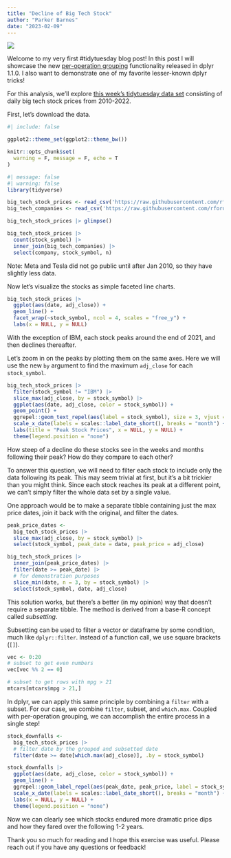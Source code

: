 ```yaml
---
title: "Decline of Big Tech Stock"
author: "Parker Barnes"
date: "2023-02-09"
---
```


![](big_tech.jpg)

Welcome to my very first #tidytuesday blog post! In this post I will showcase the new [per-operation grouping](https://www.tidyverse.org/blog/2023/02/dplyr-1-1-0-per-operation-grouping/) functionality released in dplyr 1.1.0. I also want to demonstrate one of my favorite lesser-known dplyr tricks!

For this analysis, we'll explore [this week's tidytuesday data set](https://github.com/rfordatascience/tidytuesday/blob/master/data/2023/2023-02-07/readme.md) consisting of daily big tech stock prices from 2010-2022.

First, let's download the data.

```r
#| include: false

ggplot2::theme_set(ggplot2::theme_bw())

knitr::opts_chunk$set(
  warning = F, message = F, echo = T
)
```

```r
#| message: false
#| warning: false
library(tidyverse)

big_tech_stock_prices <- read_csv('https://raw.githubusercontent.com/rfordatascience/tidytuesday/master/data/2023/2023-02-07/big_tech_stock_prices.csv')
big_tech_companies <- read_csv('https://raw.githubusercontent.com/rfordatascience/tidytuesday/master/data/2023/2023-02-07/big_tech_companies.csv')

big_tech_stock_prices |> glimpse()

big_tech_stock_prices |> 
  count(stock_symbol) |> 
  inner_join(big_tech_companies) |> 
  select(company, stock_symbol, n)
```

Note: Meta and Tesla did not go public until after Jan 2010, so they have slightly less data.

Now let's visualize the stocks as simple faceted line charts.

```r
big_tech_stock_prices |>
  ggplot(aes(date, adj_close)) +
  geom_line() +
  facet_wrap(~stock_symbol, ncol = 4, scales = "free_y") +
  labs(x = NULL, y = NULL)
```

With the exception of IBM, each stock peaks around the end of 2021, and then declines thereafter.

Let's zoom in on the peaks by plotting them on the same axes. Here we will use the new `by` argument to find the maximum `adj_close` for each `stock_symbol`.

```r
big_tech_stock_prices |> 
  filter(stock_symbol != "IBM") |> 
  slice_max(adj_close, by = stock_symbol) |> 
  ggplot(aes(date, adj_close, color = stock_symbol)) +
  geom_point() +
  ggrepel::geom_text_repel(aes(label = stock_symbol), size = 3, vjust = -.75) +
  scale_x_date(labels = scales::label_date_short(), breaks = "month") +
  labs(title = "Peak Stock Prices", x = NULL, y = NULL) +
  theme(legend.position = "none")
```

How steep of a decline do these stocks see in the weeks and months following their peak? How do they compare to each other?

To answer this question, we will need to filter each stock to include only the data following its peak. This may seem trivial at first, but it's a bit trickier than you might think. Since each stock reaches its peak at a different point, we can't simply filter the whole data set by a single value.

One approach would be to make a separate tibble containing just the max price dates, join it back with the original, and filter the dates.

```r
peak_price_dates <- 
  big_tech_stock_prices |> 
  slice_max(adj_close, by = stock_symbol) |> 
  select(stock_symbol, peak_date = date, peak_price = adj_close)

big_tech_stock_prices |> 
  inner_join(peak_price_dates) |> 
  filter(date >= peak_date) |> 
  # for demonstration purposes
  slice_min(date, n = 3, by = stock_symbol) |> 
  select(stock_symbol, date, adj_close)
```

This solution works, but there's a better (in my opinion) way that doesn't require a separate tibble. The method is derived from a base-R concept called *subsetting*.

Subsetting can be used to filter a vector or dataframe by some condition, much like `dplyr::filter`. Instead of a function call, we use square brackets (`[]`).

```r
vec <- 0:20
# subset to get even numbers
vec[vec %% 2 == 0]

# subset to get rows with mpg > 21
mtcars[mtcars$mpg > 21,]
```

In dplyr, we can apply this same principle by combining a `filter` with a subset. For our case, we combine `filter`, subset, and `which.max`. Coupled with per-operation grouping, we can accomplish the entire process in a single step!

```r
stock_downfalls <- 
  big_tech_stock_prices |>
  # filter date by the grouped and subsetted date
  filter(date >= date[which.max(adj_close)], .by = stock_symbol)

stock_downfalls |> 
  ggplot(aes(date, adj_close, color = stock_symbol)) +
  geom_line() +
  ggrepel::geom_label_repel(aes(peak_date, peak_price, label = stock_symbol), data = peak_price_dates, size = 3) +
  scale_x_date(labels = scales::label_date_short(), breaks = "month") +
  labs(x = NULL, y = NULL) +
  theme(legend.position = "none")
```

Now we can clearly see which stocks endured more dramatic price dips and how they fared over the following 1-2 years.

Thank you so much for reading and I hope this exercise was useful. Please reach out if you have any questions or feedback!
